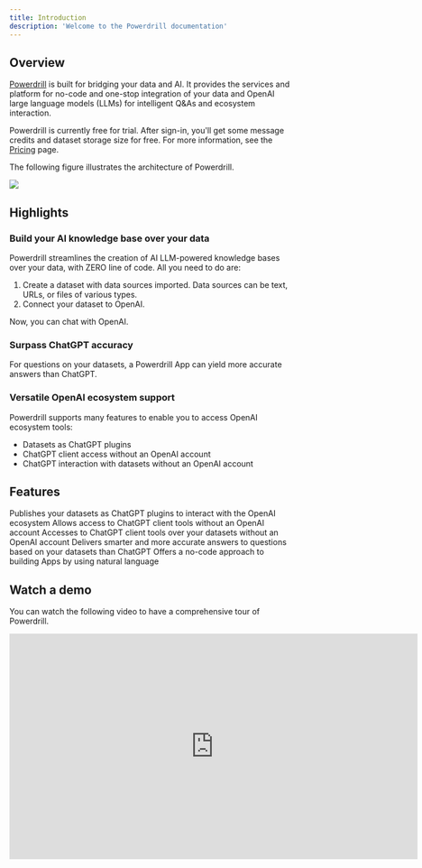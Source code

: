 ```yaml
---
title: Introduction
description: 'Welcome to the Powerdrill documentation'
---
```


## Overview

[Powerdrill](https://powerdrill.ai/) is built for bridging your data and AI. It provides the services and platform for no-code and one-stop integration of your data and OpenAI large language models (LLMs) for intelligent Q&As and ecosystem interaction.

Powerdrill is currently free for trial. After sign-in, you'll get some message credits and dataset storage size for free. For more information, see the [Pricing](https://powerdrill.ai/pricing) page.

The following figure illustrates the architecture of Powerdrill.

<Frame>
  <img src="/images/archi.png" style={{ borderRadius: '0.5rem' }} />
</Frame>


## Highlights

### Build your AI knowledge base over your data

Powerdrill streamlines the creation of AI LLM-powered knowledge bases over your data, with ZERO line of code. All you need to do are:

1. Create a dataset with data sources imported. Data sources can be text, URLs, or files of various types.
2. Connect your dataset to OpenAI.

Now, you can chat with OpenAI.


### Surpass ChatGPT accuracy

For questions on your datasets, a Powerdrill App can yield more accurate answers than ChatGPT.

### Versatile OpenAI ecosystem support


Powerdrill supports many features to enable you to access OpenAI ecosystem tools:


- Datasets as ChatGPT plugins
- ChatGPT client access without an OpenAI account
- ChatGPT interaction with datasets without an OpenAI account


## Features

<CardGroup cols={2}>
  <Card
    title="Dataset as ChatGPT Plugin"
    icon="star-of-life"
    href="/features/dataset-chatgpt-plugin"
  >
    Publishes your datasets as ChatGPT plugins to interact with the OpenAI ecosystem
  </Card>
  <Card
    title="OpenAI LLM Chat Proxy"
    icon="magento"
    href="/features/proxy"
  >
    Allows access to ChatGPT client tools without an OpenAI account
  </Card>
  <Card
    title="OpenAI LLM Chat Proxy with Dataset"
    icon="kaaba"
    href="/features/dataset-proxy"
  >
    Accesses to ChatGPT client tools over your datasets without an OpenAI account
  </Card>
  <Card
    title="Chat App over Dataset"
    icon="comments-question-check"
    href="/features/chat-app"
  >
    Delivers smarter and more accurate answers to questions based on your datasets than ChatGPT
  </Card>
    <Card
    title="No-Code App Builder"
    icon="comments-question-check"
    href="/features/no-code app builder"
  >
    Offers a no-code approach to building Apps by using natural language
  </Card>
</CardGroup>

## Watch a demo
You can watch the following video to have a comprehensive tour of Powerdrill.

<iframe width="724" height="400" src="https://www.youtube.com/embed/Emov-9AqpMw" title="Chat with your data using free client - https://powerdrill.ai" frameborder="0" allow="accelerometer; autoplay; clipboard-write; encrypted-media; gyroscope; picture-in-picture; web-share" allowfullscreen></iframe>
